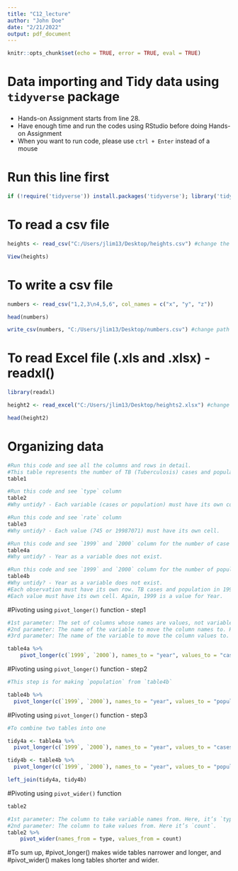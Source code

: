 ---
title: "C12_lecture"
author: "John Doe"
date: "2/21/2022"
output: pdf_document
---

```{r setup, include=FALSE}
knitr::opts_chunk$set(echo = TRUE, error = TRUE, eval = TRUE)
```

# Data importing and Tidy data using `tidyverse` package

### 

-   Hands-on Assignment starts from line 28.
-   Have enough time and run the codes using RStudio before doing Hands-on Assignment
-   When you want to run code, please use `ctrl + Enter` instead of a mouse

### 

# Run this line first

```{r}
if (!require('tidyverse')) install.packages('tidyverse'); library('tidyverse') 
```

# To read a csv file
```{r}
heights <- read_csv("C:/Users/jlim13/Desktop/heights.csv") #change the path to the file
```

```{r}
View(heights)
```

# To write a csv file
```{r}
numbers <- read_csv("1,2,3\n4,5,6", col_names = c("x", "y", "z"))
```

```{r}
head(numbers)
```

```{r}
write_csv(numbers, "C:/Users/jlim13/Desktop/numbers.csv") #change path to the folder and file name 
```

# To read Excel file (.xls and .xlsx) - readxl()

```{r}
library(readxl)
```
```{r}
height2 <- read_excel("C:/Users/jlim13/Desktop/heights2.xlsx") #change the path to the file
```

```{r}
head(height2)
```

# Organizing data 
```{r}
#Run this code and see all the columns and rows in detail.
#This table represents the number of TB (Tuberculosis) cases and population per country per year are represented in a tidy format.
table1 
```

```{r}
#Run this code and see `type` column
table2 
#Why untidy? - Each variable (cases or population) must have its own column.
```

```{r}
#Run this code and see `rate` column
table3
#Why untidy? - Each value (745 or 19987071) must have its own cell.
```

```{r}
#Run this code and see `1999` and `2000` column for the number of case
table4a 
#Why untidy? - Year as a variable does not exist.
```
```{r}
#Run this code and see `1999` and `2000` column for the number of population
table4b
#Why untidy? - Year as a variable does not exist.
#Each observation must have its own row. TB cases and population in 1999 and 2000 do not exist in one row.
#Each value must have its own cell. Again, 1999 is a value for Year.
```

#Pivoting using `pivot_longer()` function - step1
```{r}
#1st parameter: The set of columns whose names are values, not variables
#2nd parameter: The name of the variable to move the column names to. Here it is `year`.
#3rd parameter: The name of the variable to move the column values to. Here it’s `cases`.

table4a %>% 
    pivot_longer(c(`1999`, `2000`), names_to = "year", values_to = "cases")

```

#Pivoting using `pivot_longer()` function - step2
```{r}
#This step is for making `population` from `table4b`

table4b %>% 
  pivot_longer(c(`1999`, `2000`), names_to = "year", values_to = "population")
```

#Pivoting using `pivot_longer()` function - step3
```{r}
#To combine two tables into one

tidy4a <- table4a %>% 
  pivot_longer(c(`1999`, `2000`), names_to = "year", values_to = "cases")

tidy4b <- table4b %>% 
  pivot_longer(c(`1999`, `2000`), names_to = "year", values_to = "population")

left_join(tidy4a, tidy4b)
```

#Pivoting using `pivot_wider()` function
```{r}
table2
```

```{r}
#1st parameter: The column to take variable names from. Here, it’s `type`.
#2nd parameter: The column to take values from. Here it’s `count`.
table2 %>%
    pivot_wider(names_from = type, values_from = count)
```

#To sum up,
#pivot_longer() makes wide tables narrower and longer, and
#pivot_wider() makes long tables shorter and wider.
